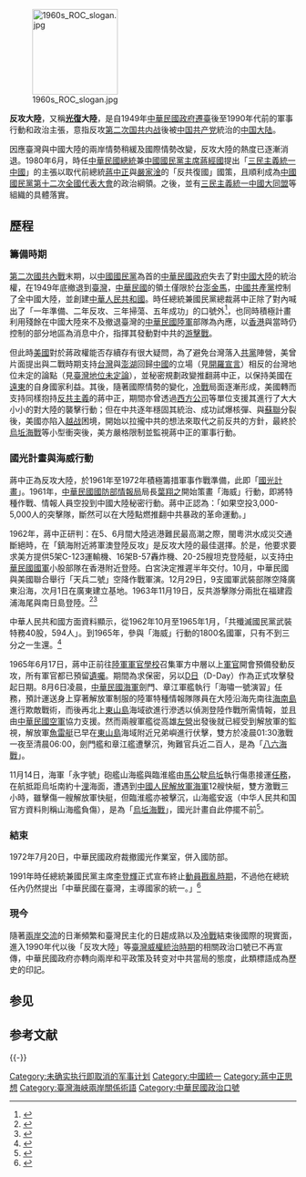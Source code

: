 {{noteTA
|G1=
|1=zh-cn:台;zh-hk:臺;zh-tw:臺;
}}
[[File:1960s_ROC_slogan.jpg|150px]]

'''反攻大陸'''，又稱'''[[光復|光復]]大陸'''，是自1949年[[中華民國政府遷臺|中華民國政府遷臺]]後至1990年代前的軍事行動和政治主張，意指反攻[[第二次国共内战|第二次国共内战]]後被[[中国共产党|中国共产党]]統治的[[中国大陆|中国大陆]]。

因應臺灣與中國大陸的兩岸情勢稍緩及國際情勢改變，反攻大陸的熱度已逐漸消退。1980年6月，時任[[中華民國總統|中華民國總統]]兼[[中國國民黨主席|中國國民黨主席]][[蔣經國|蔣經國]]提出「[[三民主義統一中國|三民主義統一中國]]」的主張以取代前總統[[蔣中正|蔣中正]]與[[嚴家淦|嚴家淦]]的「反共復國」國策，且順利成為[[中國國民黨第十二次全國代表大會|中國國民黨第十二次全國代表大會]]的政治綱領。之後，並有[[三民主義統一中國大同盟|三民主義統一中國大同盟]]等組織的具體落實。

==歷程==
===籌備時期===
[[第二次國共內戰|第二次國共內戰]]末期，以[[中國國民黨|中國國民黨]]為首的[[中華民國政府|中華民國政府]]失去了對[[中國大陸|中國大陸]]的統治權，在1949年底撤退到[[臺灣|臺灣]]，[[中華民國|中華民國]]的領土僅限於[[臺灣地區|台澎金馬]]，[[中國共產黨|中國共產黨]]控制了全中國大陸，並創建[[中華人民共和國|中華人民共和國]]。時任總統兼國民黨總裁蔣中正除了對內喊出了「一年準備、二年反攻、三年掃蕩、五年成功」的口號外<ref>{{Cite book|title=蒋介石史实真相 2 有争议的军事 被埋藏的秘事|last=山齐著|first=|publisher=北京：中国文史出版社|year=2014.11|isbn=978-7-5034-5306-9|location=|pages=166}}</ref>，也同時積極計畫利用殘餘在中國大陸來不及撤退臺灣的[[中華民國陸軍|中華民國陸軍]]部隊為內應，以[[英屬香港|香港]]與當時仍控制的部分地區為消息中介，指揮其發動對中共的[[游擊戰|游擊戰]]。

但此時[[美國|美國]]對於蔣政權能否存續存有很大疑問，為了避免台灣落入[[共黨|共黨]]陣營，美曾片面提出與二戰時期支持[[台灣|台灣]]與[[澎湖群島|澎湖]]回歸[[中國|中國]]的立場（見[[開羅宣言|開羅宣言]]）相反的台灣地位未定的論點（見[[臺灣地位未定論|臺灣地位未定論]]），並秘密規劃政變推翻蔣中正，以保持美國在[[遠東|遠東]]的自身國家利益。其後，隨著國際情勢的變化，[[冷戰|冷戰]]局面逐漸形成，美國轉而支持同樣抱持[[反共主義|反共主義]]的蔣中正，期間亦曾透過[[西方公司|西方公司]]等單位支援其進行了大大小小的對大陸的襲擊行動；但在中共逐年穩固其統治、成功試爆核彈、與[[蘇聯|蘇聯]]分裂後，美國亦陷入[[越战|越战]]困境，開始以拉攏中共的想法來取代之前反共的方針，最終於[[烏坵海戰|烏坵海戰]]等小型衝突後，美方嚴格限制並監視蔣中正的軍事行動。

=== 國光計畫與海威行動 ===
蔣中正為反攻大陸，於1961年至1972年積極籌措軍事作戰準備，此即「[[國光計畫|國光計畫]]」。1961年，[[中華民國國防部|中華民國國防部情報局]]局長[[葉翔之|葉翔之]]開始策畫「海威」行動，即將特種作戰、情報人員空投到中國大陸秘密行動。蔣中正認為：「如果空投3,000-5,000人的突擊隊，斷然可以在大陸點燃推翻中共暴政的革命運動。」

1962年，蔣中正研判：在5、6月間大陸逃港難民最高潮之際，閩粵洪水成災交通斷絕時，在「鎮海附近將軍澳登陸反攻」是反攻大陸的最佳選擇。於是，他要求要求美方提供5架C-123運輸機、16架B-57轟炸機、20-25艘坦克登陸艇，以支持[[中華民國國軍|中華民國國軍]]小股部隊在香港附近登陸。白宮決定推遲半年交付。10月，中華民國與美國聯合舉行「天兵二號」空降作戰軍演。12月29日，9支國軍武裝部隊空降廣東沿海，次月1日在廣東建立基地。1963年11月19日，反共游擊隊分兩批在福建霞浦海尾與南日島登陸。<ref>{{cite book |author1=彭品光 |editor=王水村 |title=中華民國六十年大事記 |date=1971-01-01|publisher=大明王氏出版有限公司 |location=台北}}</ref><ref name="戡亂">{{cite book |author1=中華民國教育部 |title=中華民國建國史第五篇 戡亂與復國 |date=民國80年4月 |publisher=國立編譯館 |location=台北}}</ref>

中華人民共和國方面資料顯示，從1962年10月至1965年1月，「共殲滅國民黨武裝特務40股，594人」。到1965年，參與「海威」行動的1800名國軍，只有不到三分之一生還。<ref>{{cite journal |author1=林正義 |title=蔣介石、毛澤東、甘迺迪與 1962 年臺海危機 |journal=遠景基金會季刊 |date=2012年10月 |volume=13 |issue=4}}</ref>

1965年6月17日，蔣中正前往[[陸軍軍官學校|陸軍軍官學校]]召集軍方中層以上[[軍官|軍官]]開會預備發動反攻，所有軍官都已預留[[遺囑|遺囑]]。期間為求保密，另以[[D日|D日]]（D-Day）作為正式攻擊發起日期。8月6日凌晨，[[中華民國海軍|中華民國海軍]]劍門、章江軍艦執行「海嘯一號演習」任務，預計運送身上穿著解放軍制服的陸軍特種情報隊隊員在大陸沿海先南往[[海南島|海南島]]進行欺敵戰術，而後再北上[[東山島|東山島]]海域欲進行滲透以偵測登陸作戰所需情報，並且由[[中華民國空軍|中華民國空軍]]協力支援。然而兩艘軍艦從高雄[[左營區|左營]]出發後就已經受到解放軍的監視，解放軍[[魚雷艇|魚雷艇]]已早在[[東山島|東山島]]海域附近兄弟嶼進行伏擊，雙方於凌晨01:30激戰一夜至清晨06:00，劍門艦和章江艦遭擊沉，殉難官兵近二百人，是為「[[八六海戰|八六海戰]]」。

11月14日，海軍「永字號」砲艦山海艦與臨淮艦由[[馬公市|馬公]]駛[[烏坵鄉|烏坵]]執行傷患接運[[烏坵海戰|任務]]，在航抵距烏坵南約十[[浬|浬]]海面，遭遇到[[中國人民解放軍海軍|中國人民解放軍海軍]]12艘快艇，雙方激戰三小時，雖擊傷一艘解放軍快艇，但臨淮艦亦被擊沉，山海艦安返（中华人民共和国官方資料則稱山海艦負傷），是為「[[烏坵海戰|烏坵海戰]]」，國光計畫自此停擺不前<ref>{{cite news|url=http://news.china.com/zh_cn/hmt/1004/20060326/13196475.html|title=臺軍方公佈50年前反攻大陸的絕密“國光計劃”|publisher=中國新聞網|date=2006-03-26|deadurl=yes|archiveurl=https://web.archive.org/web/20161026000135/http://news.china.com/zh_cn/hmt/1004/20060326/13196475.html|archivedate=2016-10-26|accessdate=2020-10-14}}</ref>。

=== 結束 ===
1972年7月20日，中華民國政府裁撤國光作業室，併入國防部。

1991年時任總統兼國民黨主席[[李登輝|李登輝]]正式宣布終止[[動員戡亂時期|動員戡亂時期]]，不過他在總統任內仍然提出「中華民國在臺灣，主導國家的統一。」<ref>{{cite news|title=李登輝：中華民國在台灣，主導整個中國的統一，有什麼不好？|url=https://www.youtube.com/watch?v=-hD6YYp0h9s|date=2016-06-22|accessdate=2016-06-22|archive-date=2020-02-27|archive-url=https://web.archive.org/web/20200227125344/https://www.youtube.com/watch?v=-hD6YYp0h9s&gl=US&hl=en|dead-url=no}}</ref>

=== 現今 ===
隨著[[海峽兩岸關係|兩岸交流]]的日漸頻繁和臺灣民主化的日趨成熟以及[[冷戰|冷戰]]結束後國際的現實面，進入1990年代以後「反攻大陸」等[[臺灣白色恐怖時期|臺灣威權統治時期]]的相關政治口號已不再宣傳，中華民國政府亦轉向兩岸和平政策及转变对中共當局的態度，此類標語成為歷史的印記。

== 参见 ==
{{column|2|
* [[解放台湾|解放台湾]]
* [[反共抗俄|反共抗俄]]
* [[光復大陸設計研究委員會|光復大陸設計研究委員會]]
* [[國光計劃|國光計劃]]
* [[王師計畫|王師計劃]]
* [[剿共|剿共]]
* [[台灣問題|台灣問題]]
* [[台灣海峽危機|台灣海峽危機]]
* [[台灣軍事史|台灣軍事史]]
* [[漢光演習|漢光演習]]
* [[國共關係|國共關係]]
* [[臺海現狀|臺海現狀]]
* [[台灣戰後時期|台灣戰後時期]]
* [[海峽兩岸關係|海峽兩岸關係]]
* [[反共救國軍|反共救國軍]]
* 《[[反攻大陆去|反攻大陆去]]》（歌曲）
* [[白團|白團]]
}}

== 参考文献 ==
{{Reflist}}

{{-}}
{{中国历代统一战争|index=FGDL}}
{{台湾海峡两岸主题}}
{{Portal bar|中华人民共和国|中华民国|台湾|冷战}}

[[Category:未确实执行即取消的军事计划|Category:未确实执行即取消的军事计划]]
[[Category:中國統一|Category:中國統一]]
[[Category:蔣中正思想|Category:蔣中正思想]]
[[Category:臺灣海峽兩岸關係術語|Category:臺灣海峽兩岸關係術語]]
[[Category:中華民國政治口號|Category:中華民國政治口號]]